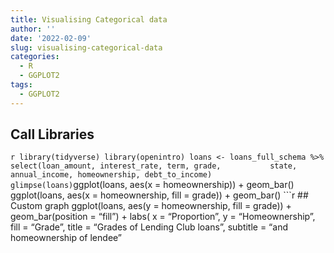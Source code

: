 ```yaml
---
title: Visualising Categorical data
author: ''
date: '2022-02-09'
slug: visualising-categorical-data
categories:
  - R
  - GGPLOT2
tags:
  - GGPLOT2
---
```

## Call Libraries 
```r
library(tidyverse)
library(openintro)
loans <- loans_full_schema %>%
  select(loan_amount, interest_rate, term, grade, 
         state, annual_income, homeownership, debt_to_income)
glimpse(loans)
```ggplot(loans, aes(x = homeownership)) +
  geom_bar()
ggplot(loans, aes(x = homeownership, 
                  fill = grade)) +
  geom_bar()
```r
## Custom graph
ggplot(loans, aes(y = homeownership,
                  fill = grade)) +
  geom_bar(position = "fill") +
  labs(
    x = "Proportion",
    y = "Homeownership",
    fill = "Grade",
    title = "Grades of Lending Club loans",
    subtitle = "and homeownership of lendee"
